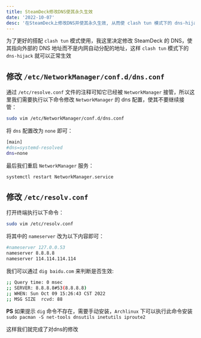 ```yaml
---
title: SteamDeck修改DNS使其永久生效
date: '2022-10-07'
desc: '在SteamDeck上修改DNS并使其永久生效, 从而使 clash tun 模式下的 dns-hijack 可以正常生效'
---
```


为了更好的搭配 `clash tun` 模式使用，我这里决定修改 SteamDeck 的 DNS，使其指向外部的 DNS 地址而不是内网自动分配的地址，这样 `clash tun` 模式下的 `dns-hijack` 就可以正常生效

## 修改 `/etc/NetworkManager/conf.d/dns.conf`

通过 `/etc/resolve.conf` 文件的注释可知它已经被 `NetworkManager` 接管，所以这里我们需要执行以下命令修改 `NetworkManager` 的 dns 配置，使其不要继续接管：

```bash
sudo vim /etc/NetworkManager/conf.d/dns.conf
```

将 `dns` 配置改为 `none` 即可：

```bash
[main]
#dns=systemd-resolved
dns=none
```

最后我们重启 `NetworkManager` 服务：

```bash
systemctl restart NetworkManager.service
```

## 修改 `/etc/resolv.conf`

打开终端执行以下命令：

```bash
sudo vim /etc/resolv.conf
```

将其中的 `nameserver` 改为以下内容即可：

```bash
#nameserver 127.0.0.53
nameserver 8.8.8.8
nameserver 114.114.114.114
```

我们可以通过 `dig baidu.com` 来判断是否生效:

```bash
;; Query time: 0 msec
;; SERVER: 8.8.8.8#53(8.8.8.8)
;; WHEN: Sun Oct 09 15:26:43 CST 2022
;; MSG SIZE  rcvd: 88
```

**PS** 如果提示 `dig` 命令不存在，需要手动安装，`Archlinux` 下可以执行此命令安装 `sudo pacman -S net-tools dnsutils inetutils iproute2`

这样我们就完成了对dns的修改
